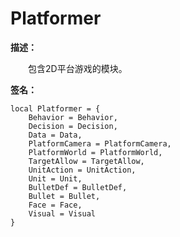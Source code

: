 # Platformer

**描述：**

&emsp;&emsp;包含2D平台游戏的模块。

**签名：**
```tl
local Platformer = {
	Behavior = Behavior,
	Decision = Decision,
	Data = Data,
	PlatformCamera = PlatformCamera,
	PlatformWorld = PlatformWorld,
	TargetAllow = TargetAllow,
	UnitAction = UnitAction,
	Unit = Unit,
	BulletDef = BulletDef,
	Bullet = Bullet,
	Face = Face,
	Visual = Visual
}
```
